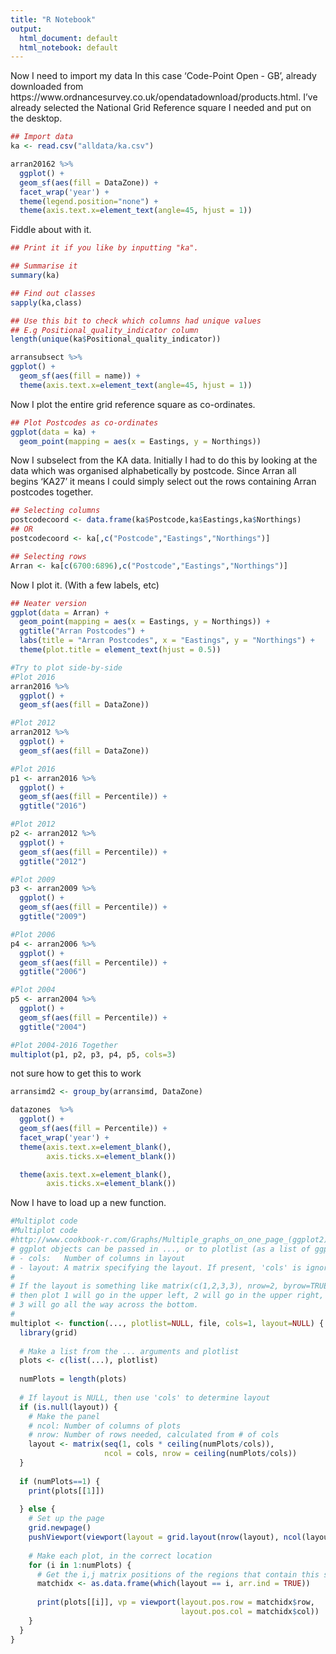 ```yaml
---
title: "R Notebook"
output:
  html_document: default
  html_notebook: default
---
```


Now I need to import my data
In this case 'Code-Point Open - GB', already downloaded from https://www.ordnancesurvey.co.uk/opendatadownload/products.html. 
I've already selected the National Grid Reference square I needed and put on the desktop.
```r
## Import data
ka <- read.csv("alldata/ka.csv")
```

```r
arran20162 %>%
  ggplot() +
  geom_sf(aes(fill = DataZone)) +
  facet_wrap('year') +
  theme(legend.position="none") +
  theme(axis.text.x=element_text(angle=45, hjust = 1))
```


Fiddle about with it.
```r
## Print it if you like by inputting "ka".

## Summarise it
summary(ka)

## Find out classes
sapply(ka,class)

## Use this bit to check which columns had unique values
## E.g Positional_quality_indicator column
length(unique(ka$Positional_quality_indicator))
```

```r
arransubsect %>%
ggplot() +
  geom_sf(aes(fill = name)) +
  theme(axis.text.x=element_text(angle=45, hjust = 1))
```

Now I plot the entire grid reference square as co-ordinates.
```r
## Plot Postcodes as co-ordinates
ggplot(data = ka) +
  geom_point(mapping = aes(x = Eastings, y = Northings))
```

Now I subselect from the KA data.
Initially I had to do this by looking at the data which was organised alphabetically by postcode.
Since Arran all begins 'KA27' it means I could simply select out the rows containing Arran postcodes together.
```r
## Selecting columns
postcodecoord <- data.frame(ka$Postcode,ka$Eastings,ka$Northings)
## OR
postcodecoord <- ka[,c("Postcode","Eastings","Northings")]

## Selecting rows
Arran <- ka[c(6700:6896),c("Postcode","Eastings","Northings")]
```

Now I plot it. (With a few labels, etc)
```r
## Neater version
ggplot(data = Arran) +
  geom_point(mapping = aes(x = Eastings, y = Northings)) +
  ggtitle("Arran Postcodes") +
  labs(title = "Arran Postcodes", x = "Eastings", y = "Northings") +
  theme(plot.title = element_text(hjust = 0.5))
```

```r
#Try to plot side-by-side
#Plot 2016
arran2016 %>%
  ggplot() +
  geom_sf(aes(fill = DataZone))

#Plot 2012
arran2012 %>%
  ggplot() +
  geom_sf(aes(fill = DataZone))
```

```r
#Plot 2016
p1 <- arran2016 %>%
  ggplot() +
  geom_sf(aes(fill = Percentile)) +
  ggtitle("2016")

#Plot 2012
p2 <- arran2012 %>%
  ggplot() +
  geom_sf(aes(fill = Percentile)) +
  ggtitle("2012")

#Plot 2009
p3 <- arran2009 %>%
  ggplot() +
  geom_sf(aes(fill = Percentile)) +
  ggtitle("2009")

#Plot 2006
p4 <- arran2006 %>%
  ggplot() +
  geom_sf(aes(fill = Percentile)) +
  ggtitle("2006")

#Plot 2004
p5 <- arran2004 %>%
  ggplot() +
  geom_sf(aes(fill = Percentile)) +
  ggtitle("2004")

#Plot 2004-2016 Together
multiplot(p1, p2, p3, p4, p5, cols=3)
```

not sure how to get this to work

```r
arransimd2 <- group_by(arransimd, DataZone)
```

```r
datazones  %>%
  ggplot() +
  geom_sf(aes(fill = Percentile)) +
  facet_wrap('year') +
  theme(axis.text.x=element_blank(),
        axis.ticks.x=element_blank())
```

```r
  theme(axis.text.x=element_blank(),
        axis.ticks.x=element_blank())
```

Now I have to load up a new function.
```r
#Multiplot code
#Multiplot code
#http://www.cookbook-r.com/Graphs/Multiple_graphs_on_one_page_(ggplot2)/
# ggplot objects can be passed in ..., or to plotlist (as a list of ggplot objects)
# - cols:   Number of columns in layout
# - layout: A matrix specifying the layout. If present, 'cols' is ignored.
#
# If the layout is something like matrix(c(1,2,3,3), nrow=2, byrow=TRUE),
# then plot 1 will go in the upper left, 2 will go in the upper right, and
# 3 will go all the way across the bottom.
#
multiplot <- function(..., plotlist=NULL, file, cols=1, layout=NULL) {
  library(grid)
  
  # Make a list from the ... arguments and plotlist
  plots <- c(list(...), plotlist)
  
  numPlots = length(plots)
  
  # If layout is NULL, then use 'cols' to determine layout
  if (is.null(layout)) {
    # Make the panel
    # ncol: Number of columns of plots
    # nrow: Number of rows needed, calculated from # of cols
    layout <- matrix(seq(1, cols * ceiling(numPlots/cols)),
                     ncol = cols, nrow = ceiling(numPlots/cols))
  }
  
  if (numPlots==1) {
    print(plots[[1]])
    
  } else {
    # Set up the page
    grid.newpage()
    pushViewport(viewport(layout = grid.layout(nrow(layout), ncol(layout))))
    
    # Make each plot, in the correct location
    for (i in 1:numPlots) {
      # Get the i,j matrix positions of the regions that contain this subplot
      matchidx <- as.data.frame(which(layout == i, arr.ind = TRUE))
      
      print(plots[[i]], vp = viewport(layout.pos.row = matchidx$row,
                                      layout.pos.col = matchidx$col))
    }
  }
}
```

